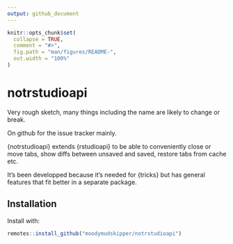 ```yaml
---
output: github_document
---
```


<!-- README.md is generated from README.Rmd. Please edit that file -->

```r
knitr::opts_chunk$set(
  collapse = TRUE,
  comment = "#>",
  fig.path = "man/figures/README-",
  out.width = "100%"
)
```

# notrstudioapi

Very rough sketch, many things including the name are likely to change or break.

On github for the issue tracker mainly.

{notrstudioapi} extends {rstudioapi} to be able to conveniently close or move tabs,
show diffs between unsaved and saved, restore tabs from cache etc.

It's been developped because it's needed for {tricks} but has general features that fit better in a separate package. 

## Installation

Install with:

``` r
remotes::install_github("moodymudskipper/notrstudioapi")
```

